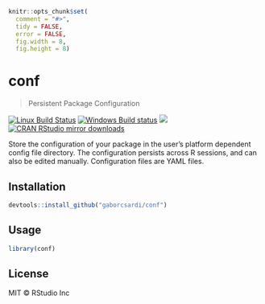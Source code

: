 
```r
knitr::opts_chunk$set(
  comment = "#>",
  tidy = FALSE,
  error = FALSE,
  fig.width = 8,
  fig.height = 8)
```

# conf

> Persistent Package Configuration

[![Linux Build Status](https://travis-ci.org/gaborcsardi/conf.svg?branch=master)](https://travis-ci.org/gaborcsardi/conf)
[![Windows Build status](https://ci.appveyor.com/api/projects/status/github/gaborcsardi/conf?svg=true)](https://ci.appveyor.com/project/gaborcsardi/conf)
[![](http://www.r-pkg.org/badges/version/conf)](http://www.r-pkg.org/pkg/conf)
[![CRAN RStudio mirror downloads](http://cranlogs.r-pkg.org/badges/conf)](http://www.r-pkg.org/pkg/conf)

Store the configuration of your package in the user's platform dependent
config file directory. The configuration persists across R sessions, and can
also be edited manually. Configuration files are YAML files.

## Installation

```r
devtools::install_github("gaborcsardi/conf")
```

## Usage

```r
library(conf)
```

## License

MIT © RStudio Inc
